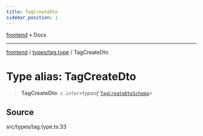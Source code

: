```yaml
---
title: TagCreateDto
sidebar_position: 1
---
```


[frontend](../../..) • Docs

***

[frontend](../../..) / [types/tag.type](..) / TagCreateDto

# Type alias: TagCreateDto

> **TagCreateDto**: `z.infer`\<*typeof* [`TagCreateDtoSchema`](../variables/TagCreateDtoSchema)\>

## Source

src/types/tag.type.ts:33
